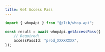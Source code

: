 ```yaml
---
title: Get Access Pass
---
```


```typescript
import { whopApi } from "@/lib/whop-api";

const result = await whopApi.getAccessPass({
	// Required!
	accessPassId: "prod_XXXXXXXX",
});

```
